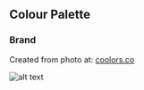 
<Meta title="Colour/Palette" />

## Colour Palette

### Brand


<ColorPalette>
  <Swatches
    title="--color-brand"
    subtitle="Brand"
    colors={{
      "taupe-gray": "--taupe-gray",
      "dim-gray": "--dim-gray",
      "silver": "--silver",
      "columbia-blue": "--columbia-blue",
      "white-smoke": "--white-smoke",
    }}
  />
</ColorPalette>

Created from photo at: [coolors.co](https://coolors.co/visualizer/9e9a98-7f7266-afaaa5-c8dae8-f3f3f2)

![alt text](assets/images/collage.jpg) 